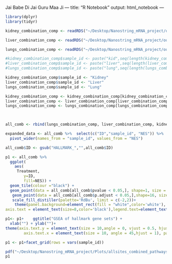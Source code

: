 Jai Babe Di
Jai Guru Maa Ji
---
title: "R Notebook"
output: html_notebook
---

```r
library(dplyr)
library(tidyr)
```


```r
kidney_combination_comp <- readRDS("~/Desktop/Nanostring_mRNA_project/output_files/kidney_combination_comp.rds")

liver_combination_comp <- readRDS("~/Desktop/Nanostring_mRNA_project/output_files/liver_combination_comp2.rds")

lungs_combination_comp <- readRDS("~/Desktop/Nanostring_mRNA_project/output_files/lungs_combination_comp2.rds")

```


```r
#kidney_combination_comp$sample_id <- paste("kid",seq(length(kidney_combination_comp$ID)), sep = "_")
#liver_combination_comp$sample_id <- paste("liver",seq(length(liver_combination_comp$ID)), sep = "_")
#lungs_combination_comp$sample_id <- paste("lung",seq(length(lungs_combination_comp$ID)), sep = "_")

kidney_combination_comp$sample_id <- "Kidney"
liver_combination_comp$sample_id <- "Liver"
lungs_combination_comp$sample_id <- "Lung"

kidney_combination_comp <- kidney_combination_comp[kidney_combination_comp$Treatment %in% c("Yes-met Vs. No-met","Yes-met Vs. Control","No-met Vs. Control"),]
liver_combination_comp <- liver_combination_comp[liver_combination_comp$Treatment %in% c("Yes-met Vs. No-met","Yes-met Vs. Control","No-met Vs. Control"),]
lungs_combination_comp <- lungs_combination_comp[lungs_combination_comp$Treatment %in% c("Yes-met Vs. No-met", "Yes-met Vs. Control", "No-met Vs. Control"), ]

    
```

```r
all_comb <- rbind(lungs_combination_comp, liver_combination_comp, kidney_combination_comp)
```

```r
expanded_data <- all_comb %>%  select(c("ID","sample_id", "NES")) %>%
  pivot_wider(names_from = "sample_id", values_from = "NES")
```

```r

all_comb$ID <- gsub("HALLMARK_","",all_comb$ID)

p1 <- all_comb %>% 
  ggplot(
    aes(
     Treatment,
        y=ID,
        fill=NES)) +
  geom_tile(colour ="black") + 
  geom_point(data = all_comb[all_comb$pvalue < 0.05,], shape=1, size = 1)+
   geom_point(data = all_comb[all_comb$p.adjust < 0.05,],shape=16, size = 1)+
   scale_fill_distiller(palette='RdBu', limit = c(-2,2))+
	theme(panel.background=element_rect(fill = "white",color='white'),
axis.text = element_text(size=8,color='black'),legend.text=element_text(size=8,color='black'),legend.title=element_text(size=8,color='black', face = "bold")) + labs(fill='NES\n')

p1<- p1+	ggtitle("GSEA of hallmark gene sets") +
  xlab("") + ylab("")+
theme(axis.text.y = element_text(size = 10,angle = 0, vjust = 0.5, hjust = 1),
        axis.text.x = element_text(size = 10, angle = 45,hjust = 1), panel.grid = element_blank(), text = element_text(size = 12, face = "bold"))+  theme(legend.key.size = unit(0.5, 'cm'))+coord_flip()

p1 <- p1+facet_grid(rows = vars(sample_id))

pdf("~/Desktop/Nanostring_mRNA_project/Plots/allsites_combined_pathways.pdf", height = 6, width = 12, bg = "white")
p1
```

